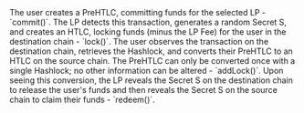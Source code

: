 <Steps>
  <Step title="User Commit">
    The user creates a PreHTLC, committing funds for the selected LP - `commit()`.
  </Step>
  <Step title="LP Lock">
    The LP detects this transaction, generates a random Secret S, and creates an HTLC, locking funds (minus the LP Fee) for the user in the destination chain - `lock()`.
  </Step>
  <Step title="User AddLock">
    The user observes the transaction on the destination chain, retrieves the Hashlock, and converts their PreHTLC to an HTLC on the source chain. The PreHTLC can only be converted once with a single Hashlock; no other information can be altered - `addLock()`.
  </Step>
  <Step title="Unlocks">
    Upon seeing this conversion, the LP reveals the Secret S on the destination chain to release the user's funds and then reveals the Secret S on the source chain to claim their funds - `redeem()`.
  </Step>
</Steps>